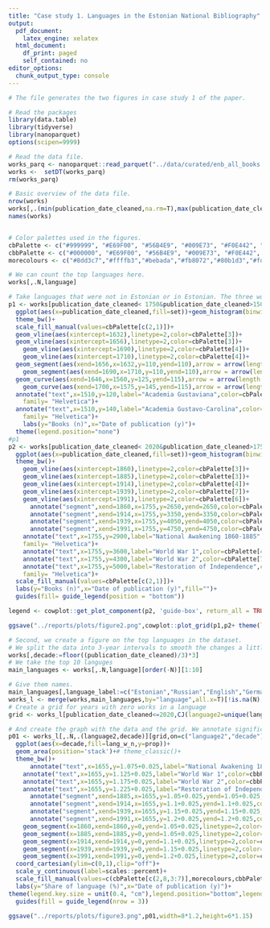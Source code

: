 ```yaml
---
title: "Case study 1. Languages in the Estonian National Bibliography"
output:
  pdf_document:
    latex_engine: xelatex
  html_document:
    df_print: paged
    self_contained: no
editor_options:
  chunk_output_type: console
---
```





```r

# The file generates the two figures in case study 1 of the paper.

# Read the packages
library(data.table)
library(tidyverse)
library(nanoparquet)
options(scipen=9999)

# Read the data file.
works_parq <- nanoparquet::read_parquet("../data/curated/enb_all_books.parquet")
works <-  setDT(works_parq)
rm(works_parq)

# Basic overview of the data file.
nrow(works)
works[,.(min(publication_date_cleaned,na.rm=T),max(publication_date_cleaned,na.rm=T))]
names(works)


# Color palettes used in the figures.
cbPalette <- c("#999999", "#E69F00", "#56B4E9", "#009E73", "#F0E442", "#0072B2", "#D55E00", "#CC79A7")
cbbPalette <- c("#000000", "#E69F00", "#56B4E9", "#009E73", "#F0E442", "#0072B2", "#D55E00", "#CC79A7")
morecolours <- c("#8dd3c7","#ffffb3","#bebada","#fb8072","#80b1d3","#fdb462","#b3de69","#fccde5","#d9d9d9","#bc80bd","#ccebc5","#ffed6f")

# We can count the top languages here.
works[,.N,language]

# Take languages that were not in Estonian or in Estonian. The three works without a language marked are excluded from the graph. We build the figure out of two components to represent different time periods. We also annotate significant time periods and events in the figure.
p1 <- works[publication_date_cleaned< 1750&publication_date_cleaned>1500][language=="est",set:="Estonian"][language!="est"|is.na(language),set:="Other languages"]%>%
  ggplot(aes(x=publication_date_cleaned,fill=set))+geom_histogram(binwidth=1)+
  theme_bw()+
  scale_fill_manual(values=cbPalette[c(2,1)])+
  geom_vline(aes(xintercept=1632),linetype=2,color=cbPalette[3])+
  geom_vline(aes(xintercept=1656),linetype=2,color=cbPalette[3])+
    geom_vline(aes(xintercept=1690),linetype=2,color=cbPalette[4])+
    geom_vline(aes(xintercept=1710),linetype=2,color=cbPalette[4])+
  geom_segment(aes(xend=1656,x=1632,y=110,yend=110),arrow = arrow(length = unit(0.03, "npc"),ends="both"),color=cbPalette[3],linewidth=0.2)+
    geom_segment(aes(xend=1690,x=1710,y=110,yend=110),arrow = arrow(length = unit(0.03, "npc"),ends="both"),color=cbPalette[4],linewidth=0.2)+
  geom_curve(aes(xend=1646,x=1560,y=125,yend=115),arrow = arrow(length = unit(0.03, "npc")),color=cbPalette[3],linewidth=0.2,curvature=-0.2)+
    geom_curve(aes(xend=1700,x=1575,y=145,yend=115),arrow = arrow(length = unit(0.03, "npc")),color=cbPalette[4],linewidth=0.2,curvature=-0.2)+
  annotate("text",x=1510,y=120,label="Academia Gustaviana",color=cbPalette[3],hjust=0, size = 3.5,
    family= "Helvetica")+
  annotate("text",x=1510,y=140,label="Academia Gustavo-Carolina",color=cbPalette[4],hjust=0,alpha=0.9, size = 3.5,
    family= "Helvetica")+
    labs(y="Books (n)",x="Date of publication (y)")+
  theme(legend.position="none")
#p1
p2 <- works[publication_date_cleaned< 2020&publication_date_cleaned>1750][language=="est",set:="Estonian"][language!="est"|is.na(language),set:="Other languages"] %>%
  ggplot(aes(x=publication_date_cleaned,fill=set))+geom_histogram(binwidth=1)+
  theme_bw()+
    geom_vline(aes(xintercept=1860),linetype=2,color=cbPalette[3])+
    geom_vline(aes(xintercept=1885),linetype=2,color=cbPalette[3])+
    geom_vline(aes(xintercept=1914),linetype=2,color=cbPalette[4])+
    geom_vline(aes(xintercept=1939),linetype=2,color=cbPalette[7])+
    geom_vline(aes(xintercept=1991),linetype=2,color=cbPalette[6])+
      annotate("segment",xend=1860,x=1755,y=2650,yend=2650,color=cbPalette[3],linewidth=0.2,linetype="bb")+
      annotate("segment",xend=1914,x=1755,y=3350,yend=3350,color=cbPalette[4],linewidth=0.2,linetype="bb")+
      annotate("segment",xend=1939,x=1755,y=4050,yend=4050,color=cbPalette[7],linewidth=0.2,linetype="bb")+
      annotate("segment",xend=1991,x=1755,y=4750,yend=4750,color=cbPalette[6],linewidth=0.2,linetype="bb")+
    annotate("text",x=1755,y=2900,label="National Awakening 1860-1885",color=cbPalette[3],hjust=0, size = 3.5,
    family= "Helvetica")+
    annotate("text",x=1755,y=3600,label="World War 1",color=cbPalette[4],hjust=0, size = 3.5, family= "Helvetica")+
    annotate("text",x=1755,y=4300,label="World War 2",color=cbPalette[7],hjust=0, size = 3.5, family= "Helvetica")+
    annotate("text",x=1755,y=5000,label="Restoration of Independence",color=cbPalette[6],hjust=0, size = 3.5,
    family= "Helvetica")+
  scale_fill_manual(values=cbPalette[c(2,1)])+
  labs(y="Books (n)",x="Date of publication (y)",fill="")+
  guides(fill= guide_legend(position = "bottom"))

legend <- cowplot::get_plot_component(p2, 'guide-box', return_all = TRUE)[[3]]

ggsave("../reports/plots/figure2.png",cowplot::plot_grid(p1,p2+ theme(legend.position = "none"), legend,ncol=1, rel_heights = c(4.5,4.5,0.5)),width=8,height=6,bg="white")

# Second, we create a figure on the top languages in the dataset.
# We split the data into 3-year intervals to smooth the changes a little bit (despite it being called a decade in the function). 
works[,decade:=floor((publication_date_cleaned)/3)*3]
# We take the top 10 languges
main_languages <- works[,.N,language][order(-N)][1:10]

# Give them names.
main_languages[,language_label:=c("Estonian","Russian","English","German","Latin","Finnish","Swedish","French","Latvian","Lithuanian")]
works_l <- merge(works,main_languages,by="language",all.x=T)[!is.na(N),language2:=language_label][is.na(N),language2:="Other"]
# Create a grid for years with zero works in a language
grid <- works_l[publication_date_cleaned<=2020,CJ(language2=unique(language2),decade=unique(decade))]

# And create the graph with the data and the grid. We annotate significant events on the graph.
p01 <- works_l[,.N,.(language2,decade)][grid,on=c("language2","decade")][is.na(N),N:=0][decade>=1600&decade<2020][language2!=""][,prop:=N/sum(N),.(decade)][,lang_in_data:=sum(N),by=language2][,lang_w_n:=paste0(language2, " (n = ",lang_in_data,")")][,lang_w_n:=fct_reorder(lang_w_n,-lang_in_data)] %>%
  ggplot(aes(x=decade,fill=lang_w_n,y=prop))+
  geom_area(position='stack')+# theme_classic()+
  theme_bw()+
      annotate("text",x=1655,y=1.075+0.025,label="National Awakening 1860-1885",color=cbbPalette[1],hjust=0,alpha=0.75)+
    annotate("text",x=1655,y=1.125+0.025,label="World War 1",color=cbbPalette[1],hjust=0,alpha=0.75)+
    annotate("text",x=1655,y=1.175+0.025,label="World War 2",color=cbbPalette[1],hjust=0,alpha=0.75)+
    annotate("text",x=1655,y=1.225+0.025,label="Restoration of Independence",color=cbbPalette[1],hjust=0,alpha=0.75)+
      annotate("segment",xend=1885,x=1655,y=1.05+0.025,yend=1.05+0.025,color=cbPalette[1],linewidth=0.4,linetype="bb")+
      annotate("segment",xend=1914,x=1655,y=1.1+0.025,yend=1.1+0.025,color=cbPalette[1],linewidth=0.4,linetype="bb")+
      annotate("segment",xend=1939,x=1655,y=1.15+0.025,yend=1.15+0.025,color=cbPalette[1],linewidth=0.4,linetype="bb")+
      annotate("segment",xend=1991,x=1655,y=1.2+0.025,yend=1.2+0.025,color=cbPalette[1],linewidth=0.4,linetype="bb")+
    geom_segment(x=1860,xend=1860,y=0,yend=1.05+0.025,linetype=2,color=cbPalette[1])+
    geom_segment(x=1885,xend=1885,y=0,yend=1.05+0.025,linetype=2,color=cbPalette[1])+
    geom_segment(x=1914,xend=1914,y=0,yend=1.1+0.025,linetype=2,color=cbPalette[1])+
    geom_segment(x=1939,xend=1939,y=0,yend=1.15+0.025,linetype=2,color=cbPalette[1])+
    geom_segment(x=1991,xend=1991,y=0,yend=1.2+0.025,linetype=2,color=cbPalette[1])+
  coord_cartesian(ylim=c(0,1),clip="off")+
  scale_y_continuous(label=scales::percent)+
  scale_fill_manual(values=c(cbPalette[c(2,8,3:7)],morecolours,cbbPalette,morecolours),name="")+
  labs(y="Share of language (%)",x="Date of publication (y)")+
theme(legend.key.size = unit(0.4, "cm"),legend.position="bottom",legend.title=element_blank(),plot.margin = margin(80, 20, 10, 10))+
  guides(fill = guide_legend(nrow = 3))

ggsave("../reports/plots/figure3.png",p01,width=8*1.2,height=6*1.15)


```
